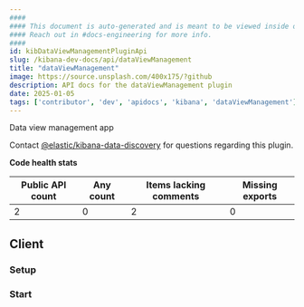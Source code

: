 ```yaml
---
####
#### This document is auto-generated and is meant to be viewed inside our experimental, new docs system.
#### Reach out in #docs-engineering for more info.
####
id: kibDataViewManagementPluginApi
slug: /kibana-dev-docs/api/dataViewManagement
title: "dataViewManagement"
image: https://source.unsplash.com/400x175/?github
description: API docs for the dataViewManagement plugin
date: 2025-01-05
tags: ['contributor', 'dev', 'apidocs', 'kibana', 'dataViewManagement']
---
```


Data view management app

Contact [@elastic/kibana-data-discovery](https://github.com/orgs/elastic/teams/kibana-data-discovery) for questions regarding this plugin.

**Code health stats**

| Public API count  | Any count | Items lacking comments | Missing exports |
|-------------------|-----------|------------------------|-----------------|
| 2 | 0 | 2 | 0 |

## Client

### Setup
<DocDefinitionList data={[dataViewManagementObj.client.setup]}/>

### Start
<DocDefinitionList data={[dataViewManagementObj.client.start]}/>

